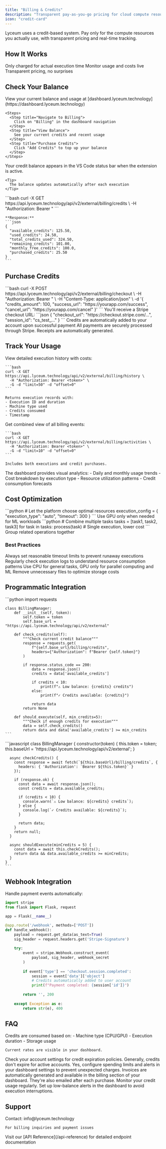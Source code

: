 ```yaml
---
title: "Billing & Credits"
description: "Transparent pay-as-you-go pricing for cloud compute resources"
icon: "credit-card"
---
```


<Info>
  Lyceum uses a credit-based system. Pay only for the compute resources you actually use, with transparent pricing and real-time tracking.
</Info>

## How It Works

<CardGroup cols={3}>
  <Card title="Pay As You Go" icon="coins">
    Only charged for actual execution time
  </Card>
  <Card title="Real-time Tracking" icon="chart-line">
    Monitor usage and costs live
  </Card>
  <Card title="No Hidden Fees" icon="receipt">
    Transparent pricing, no surprises
  </Card>
</CardGroup>

## Check Your Balance

<Tabs>
  <Tab title="Dashboard" icon="browser">
    View your current balance and usage at [dashboard.lyceum.technology](https://dashboard.lyceum.technology)
    
    <Steps>
      <Step title="Navigate to Billing">
        Click on "Billing" in the dashboard navigation
      </Step>
      <Step title="View Balance">
        See your current credits and recent usage
      </Step>
      <Step title="Purchase Credits">
        Click "Add Credits" to top up your balance
      </Step>
    </Steps>
  </Tab>

  <Tab title="VS Code" icon="code">
    Your credit balance appears in the VS Code status bar when the extension is active.
    
    <Tip>
      The balance updates automatically after each execution
    </Tip>
  </Tab>

  <Tab title="API" icon="terminal">
    ```bash
    curl -X GET https://api.lyceum.technology/api/v2/external/billing/credits \
      -H "Authorization: Bearer <token>"
    ```

    **Response:**
    ```json
    {
      "available_credits": 125.50,
      "used_credits": 24.50,
      "total_credits_used": 324.50,
      "remaining_credits": 101.00,
      "monthly_free_credits": 100.0,
      "purchased_credits": 25.50
    }
    ```
  </Tab>
</Tabs>

## Purchase Credits

<Steps>
  <Step title="Create Checkout Session">
    ```bash
    curl -X POST https://api.lyceum.technology/api/v2/external/billing/checkout \
      -H "Authorization: Bearer <token>" \
      -H "Content-Type: application/json" \
      -d '{
        "credits_amount": 100,
        "success_url": "https://yourapp.com/success",
        "cancel_url": "https://yourapp.com/cancel"
      }'
    ```
  </Step>
  
  <Step title="Complete Payment">
    You'll receive a Stripe checkout URL:
    ```json
    {
      "checkout_url": "https://checkout.stripe.com/...",
      "session_id": "cs_test_..."
    }
    ```
  </Step>
  
  <Step title="Credits Added">
    Credits are automatically added to your account upon successful payment
  </Step>
</Steps>

<Note>
  All payments are securely processed through Stripe. Receipts are automatically generated.
</Note>

## Track Your Usage

<AccordionGroup>
  <Accordion title="Execution History" icon="history">
    View detailed execution history with costs:
    
    ```bash
    curl -X GET https://api.lyceum.technology/api/v2/external/billing/history \
      -H "Authorization: Bearer <token>" \
      -G -d "limit=50" -d "offset=0"
    ```
    
    Returns execution records with:
    - Execution ID and duration
    - Machine type used
    - Credits consumed
    - Timestamp
  </Accordion>

  <Accordion title="Billing Activities" icon="list">
    Get combined view of all billing events:
    
    ```bash
    curl -X GET https://api.lyceum.technology/api/v2/external/billing/activities \
      -H "Authorization: Bearer <token>" \
      -G -d "limit=10" -d "offset=0"
    ```
    
    Includes both executions and credit purchases.
  </Accordion>

  <Accordion title="Usage Analytics" icon="chart-pie">
    The dashboard provides visual analytics:
    - Daily and monthly usage trends
    - Cost breakdown by execution type
    - Resource utilization patterns
    - Credit consumption forecasts
  </Accordion>
</AccordionGroup>

## Cost Optimization

<CardGroup cols={2}>
  <Card title="Smart Resource Selection" icon="cpu">
    ```python
    # Let the platform choose optimal resources
    execution_config = {
        "execution_type": "auto",
        "timeout": 300
    }
    ```
    Use GPU only when needed for ML workloads
  </Card>

  <Card title="Batch Operations" icon="layer-group">
    ```python
    # Combine multiple tasks
    tasks = [task1, task2, task3]
    for task in tasks:
        process(task)
    # Single execution, lower cost
    ```
    Group related operations together
  </Card>
</CardGroup>

### Best Practices

<Steps>
  <Step title="Set Timeouts">
    Always set reasonable timeout limits to prevent runaway executions
  </Step>
  <Step title="Monitor Usage">
    Regularly check execution logs to understand resource consumption patterns
  </Step>
  <Step title="Choose Right Resources">
    Use CPU for general tasks, GPU only for parallel computing and ML
  </Step>
  <Step title="Clean Up Storage">
    Remove unnecessary files to optimize storage costs
  </Step>
</Steps>

## Programmatic Integration

<Tabs>
  <Tab title="Python" icon="python">
    ```python
    import requests
    
    class BillingManager:
        def __init__(self, token):
            self.token = token
            self.base_url = "https://api.lyceum.technology/api/v2/external"
        
        def check_credits(self):
            """Check current credit balance"""
            response = requests.get(
                f"{self.base_url}/billing/credits",
                headers={"Authorization": f"Bearer {self.token}"}
            )
            
            if response.status_code == 200:
                data = response.json()
                credits = data['available_credits']
                
                if credits < 10:
                    print(f"⚠️ Low balance: {credits} credits")
                else:
                    print(f"✓ Credits available: {credits}")
                
                return data
            return None
        
        def should_execute(self, min_credits=5):
            """Check if enough credits for execution"""
            data = self.check_credits()
            return data and data['available_credits'] >= min_credits
    ```
  </Tab>

  <Tab title="JavaScript" icon="js">
    ```javascript
    class BillingManager {
      constructor(token) {
        this.token = token;
        this.baseUrl = 'https://api.lyceum.technology/api/v2/external';
      }
      
      async checkCredits() {
        const response = await fetch(`${this.baseUrl}/billing/credits`, {
          headers: { 'Authorization': `Bearer ${this.token}` }
        });
        
        if (response.ok) {
          const data = await response.json();
          const credits = data.available_credits;
          
          if (credits < 10) {
            console.warn(`⚠️ Low balance: ${credits} credits`);
          } else {
            console.log(`✓ Credits available: ${credits}`);
          }
          
          return data;
        }
        return null;
      }
      
      async shouldExecute(minCredits = 5) {
        const data = await this.checkCredits();
        return data && data.available_credits >= minCredits;
      }
    }
    ```
  </Tab>
</Tabs>

## Webhook Integration

Handle payment events automatically:

```python
import stripe
from flask import Flask, request

app = Flask(__name__)

@app.route('/webhook', methods=['POST'])
def handle_webhook():
    payload = request.get_data(as_text=True)
    sig_header = request.headers.get('Stripe-Signature')
    
    try:
        event = stripe.Webhook.construct_event(
            payload, sig_header, webhook_secret
        )
        
        if event['type'] == 'checkout.session.completed':
            session = event['data']['object']
            # Credits automatically added to user account
            print(f"Payment completed: {session['id']}")
            
        return '', 200
        
    except Exception as e:
        return str(e), 400
```

## FAQ

<AccordionGroup>
  <Accordion title="How are credits calculated?" icon="calculator">
    Credits are consumed based on:
    - Machine type (CPU/GPU)
    - Execution duration
    - Storage usage
    
    Current rates are visible in your dashboard.
  </Accordion>

  <Accordion title="Do credits expire?" icon="clock">
    Check your account settings for credit expiration policies. Generally, credits don't expire for active accounts.
  </Accordion>

  <Accordion title="Can I set spending limits?" icon="shield">
    Yes, configure spending limits and alerts in your dashboard settings to prevent unexpected charges.
  </Accordion>

  <Accordion title="How do I get invoices?" icon="file-invoice">
    Invoices are automatically generated and available in the billing section of your dashboard. They're also emailed after each purchase.
  </Accordion>
</AccordionGroup>

<Warning>
  Monitor your credit usage regularly. Set up low-balance alerts in the dashboard to avoid execution interruptions.
</Warning>

## Support

<CardGroup cols={2}>
  <Card title="Billing Support" icon="envelope">
    Contact: info@lyceum.technology
    
    For billing inquiries and payment issues
  </Card>
  
  <Card title="Documentation" icon="book">
    Visit our [API Reference](/api-reference) for detailed endpoint documentation
  </Card>
</CardGroup>